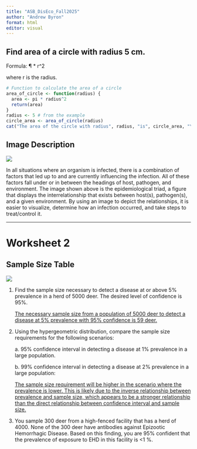 ---
title: "ASB_DisEco_Fall2025"
author: "Andrew Byron"
format: html
editor: visual
---

## Find area of a circle with radius 5 cm.

Formula: ¶ \* r\^2

where r is the radius.

```{r}
# Function to calculate the area of a circle
area_of_circle <- function(radius) {
  area <- pi * radius^2
  return(area)
}
radius <- 5 # from the example
circle_area <- area_of_circle(radius)
cat("The area of the circle with radius", radius, "is", circle_area, "\n")
```

## **Image Description**

![](EpiTriad.png)

In all situations where an organism is infected, there is a combination of factors that led up to and are currently influencing the infection. All of these factors fall under or in between the headings of host, pathogen, and environment. The image shown above is the epidemiological triad, a figure that displays the interrelationship that exists between host(s), pathogen(s), and a given environment. By using an image to depict the relationships, it is easier to visualize, determine how an infection occurred, and take steps to treat/control it.

------------------------------------------------------------------------

# **Worksheet 2**

## Sample Size Table

![](ss_table.png){fig-align="center"}

1.  Find the sample size necessary to detect a disease at or above 5% prevalence in a herd of 5000 deer. The desired level of confidence is 95%.

    [The necessary sample size from a population of 5000 deer to detect a disease at 5% prevalence with 95% confidence is 59 deer.]{.underline}

2.  Using the hypergeometric distribution, compare the sample size requirements for the following scenarios:

    a\. 95% confidence interval in detecting a disease at 1% prevalence in a large population.

    b\. 99% confidence interval in detecting a disease at 2% prevalence in a large population:

    [The sample size requirement will be higher in the scenario where the prevalence is lower. This is likely due to the inverse relationship between prevalence and sample size, which appears to be a stronger relationship than the direct relationship between confidence interval and sample size.]{.underline}

3.  You sample 300 deer from a high-fenced facility that has a herd of 4000. None of the 300 deer have antibodies against Epizootic Hemorrhagic Disease. Based on this finding, you are 95% confident that the prevalence of exposure to EHD in this facility is \<1 %.
